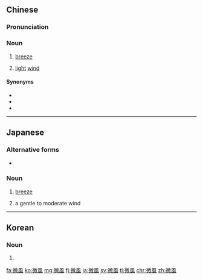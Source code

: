 {{also|微风}}
==Chinese==
{{zh-forms|s=微风}}

===Pronunciation===
{{zh-pron
|m=微fēng
|c=mei4 fung1
|cat=n
}}

===Noun===
{{zh-noun}}

# [[breeze]]
# {{lb|zh|meteorology}} [[light]] [[wind]]

====Synonyms====
* {{zh-l|和風}}
* {{zh-l|清風}}
* {{zh-l|輕風}}

----

==Japanese==
{{ja-kanjitab}}

===Alternative forms===
* {{ja-r|そよ風|そよかぜ}}

===Noun===
{{ja-noun|そよかぜ}}

# [[breeze]]
# {{lb|ja|meteorology}} a gentle to moderate wind

----

==Korean==
{{ko-hanjatab}}

===Noun===
{{ko-noun|hangeul=미풍}}

# {{hanja form of|미풍|breeze}}

[[fa:微風]]
[[ko:微風]]
[[mg:微風]]
[[fj:微風]]
[[ja:微風]]
[[sv:微風]]
[[tl:微風]]
[[chr:微風]]
[[zh:微風]]